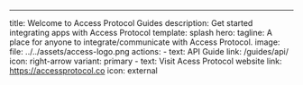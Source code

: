 ---
title: Welcome to Access Protocol Guides
description: Get started integrating apps with Access Protocol
template: splash
hero:
  tagline: A place for anyone to integrate/communicate with Access Protocol.
  image:
    file: ../../assets/access-logo.png
  actions:
    - text: API Guide
      link: /guides/api/
      icon: right-arrow
      variant: primary
    - text: Visit Acess Protocol website
      link: https://accessprotocol.co
      icon: external

